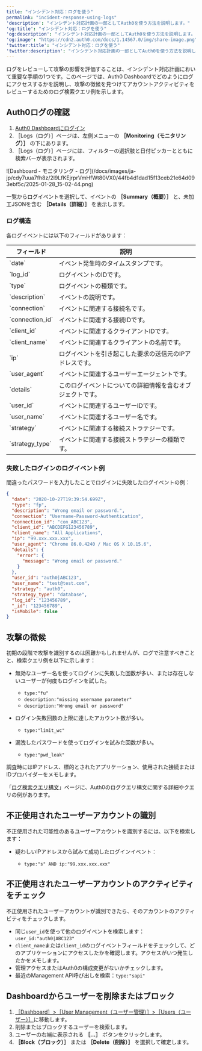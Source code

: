 ```yaml
---
title: "インシデント対応：ログを使う"
permalink: "incident-response-using-logs"
'description': "インシデント対応計画の一部としてAuth0を使う方法を説明します。"
'og:title': "インシデント対応：ログを使う"
'og:description': "インシデント対応計画の一部としてAuth0を使う方法を説明します。"
'og:image': "https://cdn2.auth0.com/docs/1.14567.0/img/share-image.png"
'twitter:title': "インシデント対応：ログを使う"
'twitter:description': "インシデント対応計画の一部としてAuth0を使う方法を説明します。"
---
```


ログをレビューして攻撃の影響を評価することは、インシデント対応計画において重要な手順の1つです。このページでは、<Tooltip data-tooltip-id="react-containers-DefinitionTooltip-0" href="/docs/ja-jp/glossary?term=auth0-dashboard" tip="Auth0 Dashboard: サービスを構成するためのAuth0の主製品。" cta="用語集の表示">Auth0 Dashboard</Tooltip>でどのようにログにアクセスするかを説明し、攻撃の徴候を見つけてアカウントアクティビティをレビューするためのログ検索クエリ例を示します。

## Auth0ログの確認

1. [Auth0 Dashboardにログイン](https://manage.auth0.com/#)
2. ［Logs（ログ）］ページは、左側メニューの **［Monitoring（モニタリング）］** の下にあります。
3. ［Logs（ログ）］ページには、フィルターの選択肢と日付ピッカーとともに検索バーが表示されます。

<Frame>![Dashboard - モニタリング - ログ](/docs/images/ja-jp/cdy7uua7fh8z/2l9LfKEjrprVmHfWt80VX0/44fb4d1dad15f13ceb21e64d093ebf5c/2025-01-28_15-02-44.png)</Frame>

一覧からログイベントを選択して、イベントの **［Summary（概要）］** と、未加工JSONを含む **［Details（詳細）］** を表示します。

### ログ構造

各ログイベントには以下のフィールドがあります：

<table class="table"><thead>
<tr>
<th>フィールド</th>
<th>説明</th>
</tr>
</thead>
<tbody>
<tr>
<td>`date`</td>
<td>イベント発生時のタイムスタンプです。</td>
</tr>
<tr>
<td>`log_id`</td>
<td>ログイベントのIDです。</td>
</tr>
<tr>
<td>`type`</td>
<td>ログイベントの種類です。</td>
</tr>
<tr>
<td>`description`</td>
<td>イベントの説明です。</td>
</tr>
<tr>
<td>`connection`</td>
<td>イベントに関連する接続名です。</td>
</tr>
<tr>
<td>`connection_id`</td>
<td>イベントに関連する接続IDです。</td>
</tr>
<tr>
<td>`client_id`</td>
<td>イベントに関連するクライアントIDです。</td>
</tr>
<tr>
<td>`client_name`</td>
<td>イベントに関連するクライアントの名前です。</td>
</tr>
<tr>
<td>`ip`</td>
<td>ログイベントを引き起こした要求の送信元のIPアドレスです。</td>
</tr>
<tr>
<td>`user_agent`</td>
<td>イベントに関連するユーザーエージェントです。</td>
</tr>
<tr>
<td>`details`</td>
<td>このログイベントについての詳細情報を含むオブジェクトです。</td>
</tr>
<tr>
<td>`user_id`</td>
<td>イベントに関連するユーザーIDです。</td>
</tr>
<tr>
<td>`user_name`</td>
<td>イベントに関連するユーザー名です。</td>
</tr>
<tr>
<td>`strategy`</td>
<td>イベントに関連する接続ストラテジーです。</td>
</tr>
<tr>
<td>`strategy_type`</td>
<td>イベントに関連する接続ストラテジーの種類です。</td>
</tr>
</tbody>
</table>

### 失敗したログインのログイベント例

間違ったパスワードを入力したことでログインに失敗したログイベントの例：

```json lines
{
  "date": "2020-10-27T19:39:54.699Z",
  "type": "fp",
  "description": "Wrong email or password.",
  "connection": "Username-Password-Authentication",
  "connection_id": "con_ABC123",
  "client_id": "ABCDEFG123456789",
  "client_name": "All Applications",
  "ip": "99.xxx.xxx.xxx",
  "user_agent": "Chrome 86.0.4240 / Mac OS X 10.15.6",
  "details": {
    "error": {
      "message": "Wrong email or password."
    }
  },
  "user_id": "auth0|ABC123",
  "user_name": "test@test.com",
  "strategy": "auth0",
  "strategy_type": "database",
  "log_id": "123456789",
  "_id": "123456789",
  "isMobile": false
}
```

## 攻撃の徴候

初期の段階で攻撃を識別するのは困難かもしれませんが、ログで注意すべきことと、検索クエリ例を以下に示します：

* 無効なユーザー名を使ってログインに失敗した回数が多い、または存在しないユーザーが何度もログインを試した。

  + `type:"fu"`
  + `description:"missing username parameter"`
  + `description:"Wrong email or password"`
* ログイン失敗回数の上限に達したアカウント数が多い。

  + `type:"limit_wc"`
* 漏洩したパスワードを使ってログインを試みた回数が多い。

  + `type:"pwd_leak"`

調査時にはIPアドレス、標的とされたアプリケーション、使用された接続またはIDプロバイダーをメモします。

<Callout icon="file-lines" color="#0EA5E9" iconType="regular">

「[ログ検索クエリ構文](/docs/ja-jp/deploy-monitor/logs/log-search-query-syntax)」ページに、Auth0のログクエリ構文に関する詳細やクエリの例があります。

</Callout>

## 不正使用されたユーザーアカウントの識別

不正使用された可能性のあるユーザーアカウントを識別するには、以下を検索します：

* 疑わしいIPアドレスから試みて成功したログインイベント：

  + `type:"s" AND ip:"99.xxx.xxx.xxx"`

## 不正使用されたユーザーアカウントのアクティビティをチェック

不正使用されたユーザーアカウントが識別できたら、そのアカウントのアクティビティをチェックします。

* 同じ`user_id`を使って他のログイベントを検索します：`user_id:"auth0|ABC123"`
* `client_name`または`client_id`のログイベントフィールドをチェックして、どのアプリケーションにアクセスしたかを確認します。アクセスがいつ発生したかをメモします。
* 管理アクセスまたはAuth0の構成変更がないかチェックします。
* 最近の<Tooltip data-tooltip-id="react-containers-DefinitionTooltip-0" href="/docs/ja-jp/glossary?term=management-api" tip="Management API: 顧客が管理タスクを実行できるようにするための製品。" cta="用語集の表示">Management API</Tooltip>呼び出しを検索：`type:"sapi"`

## Dashboardからユーザーを削除またはブロック

1. [［Dashboard］>［User Management（ユーザー管理）］>［Users（ユーザー）］](https://manage.auth0.com/#/users)に移動します。
2. 削除またはブロックするユーザーを検索します。
3. ユーザーの右端に表示される **［...］** ボタンをクリックします。
4. **［Block（ブロック）］** または **［Delete（削除）］** を選択して確定します。